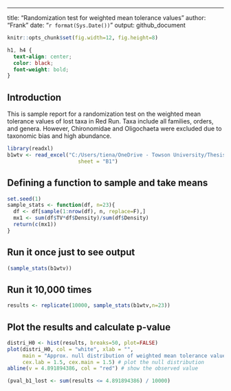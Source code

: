 ---
title: "Randomization test for weighted mean tolerance values"
author: "Frank"
date: "`r format(Sys.Date())`"
output: github_document

```r
knitr::opts_chunk$set(fig.width=12, fig.height=8)
```

```css
h1, h4 {
  text-align: center;
  color: black;
  font-weight: bold;
}
```

## Introduction

This is sample report for a randomization test on the weighted mean tolerance values of lost taxa in Red Run. Taxa include all families, orders, and genera. However, Chironomidae and Oligochaeta were excluded due to taxonomic bias and high abundance. 

```r
library(readxl)
b1wtv <- read_excel("C:/Users/tiena/OneDrive - Towson University/Thesis stuff/Data Analysis/Part a (1987 vs 2009)/Lost and Gained/Randomization of weighted tolval/Data (no Chirae and Oligta).xlsx", 
                       sheet = "B1")
```

## Defining a function to sample and take means 

```r
set.seed(1)
sample_stats <- function(df, n=23){
  df <- df[sample(1:nrow(df), n, replace=F),]
  mx1 <- sum(df$TV*df$Density)/sum(df$Density)
  return(c(mx1))
}
```

## Run it once just to see output

```r
(sample_stats(b1wtv))
```

## Run it 10,000 times

```r
results <- replicate(10000, sample_stats(b1wtv,n=23))
```

## Plot the results and calculate p-value

```r
distri_H0 <- hist(results, breaks=50, plot=FALSE)
plot(distri_H0, col = "white", xlab = "", 
     main = "Approx. null distribution of weighted mean tolerance value of taxa lost at B1", 
     cex.lab = 1.5, cex.main = 1.5) # plot the null distribution
abline(v = 4.891894386, col = "red") # show the observed value

(pval_b1_lost <- sum(results <= 4.891894386) / 10000)
```

